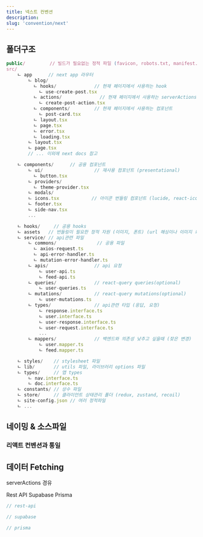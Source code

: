 ```yaml
---
title: 넥스트 컨벤션
description:
slug: 'convention/next'
---
```


## 폴더구조

```ts
public/         // 빌드가 필요없는 정적 파일 (favicon, robots.txt, manifest.json)
src/
    ㄴ app      // next app 라우터
        ㄴ blog/
          ㄴ hooks/              // 현재 페이지에서 사용하는 hook
            ㄴ use-create-post.tsx
          ㄴ actions/              // 현재 페이지에서 사용하는 serverActions
            ㄴ create-post-action.tsx
          ㄴ components/         // 현재 페이지에서 사용하는 컴포넌트
            ㄴ post-card.tsx
          ㄴ layout.tsx
          ㄴ page.tsx
          ㄴ error.tsx
          ㄴ loading.tsx
        ㄴ layout.tsx
        ㄴ page.tsx
        // ... 이외에 next docs 참고

    ㄴ components/      // 공용 컴포넌트
        ㄴ ui/                   // 재사용 컴포넌트 (presentational)
          ㄴ button.tsx
        ㄴ providers/
          ㄴ theme-provider.tsx
        ㄴ modals/
        ㄴ icons.tsx            // 아이콘 번들링 컴포넌트 (lucide, react-icons의 import를 줄이기)
        ㄴ footer.tsx
        ㄴ side-nav.tsx
        ...

    ㄴ hooks/     // 공용 hooks
    ㄴ assets   // 번들링이 필요한 정적 자원 (이미지, 폰트) (url 해싱이나 이미지 최적화 가능)
    ㄴ service/ // api관련 파일
        ㄴ commons/               // 공용 파일
          ㄴ axios-request.ts
          ㄴ api-error-handler.ts
          ㄴ mutation-error-handler.ts
        ㄴ apis/                 // api 요청
            ㄴ user-api.ts
            ㄴ feed-api.ts
        ㄴ queries/              // react-query queries(optional)
            ㄴ user-queries.ts
        ㄴ mutations/            // react-query mutations(optional)
            ㄴ user-mutations.ts
        ㄴ types/                // api관련 타입 (응답, 요청)
            ㄴ response.interface.ts
            ㄴ user.interface.ts
            ㄴ user-response.interface.ts
            ㄴ user-request.interface.ts
            ...
        ㄴ mappers/              // 백엔드와 의존성 낮추고 싶을때 (잦은 변경)
            ㄴ user.mapper.ts
            ㄴ feed.mapper.ts

    ㄴ styles/    // stylesheet 파일
    ㄴ lib/       // utils 파일, 라이브러리 options 파일
    ㄴ types/     // 앱 types
        ㄴ nav.interface.ts
        ㄴ doc.interface.ts
    ㄴ constants/ // 상수 파일
    ㄴ store/     // 클라이언트 상태관리 폴더 (redux, zustand, recoil)
    ㄴ site-config.json // 여러 정적파일
    ㄴ ...
```

## 네이밍 & 소스파일

### 리액트 컨벤션과 통일

## 데이터 Fetching

serverActions 경유

<Tabs defaultValue="rest-api">

<TabsList>
  <TabsTrigger value="rest-api">Rest API</TabsTrigger>
  <TabsTrigger value="supabase">Supabase</TabsTrigger>
  <TabsTrigger value="prisma">Prisma</TabsTrigger>
</TabsList>

<TabsContent value="rest-api">

```ts
// rest-api
```

</TabsContent>

<TabsContent value="supabase">

```ts
// supabase
```

</TabsContent>

<TabsContent value="prisma">

```ts
// prisma
```

</TabsContent>

</Tabs>
